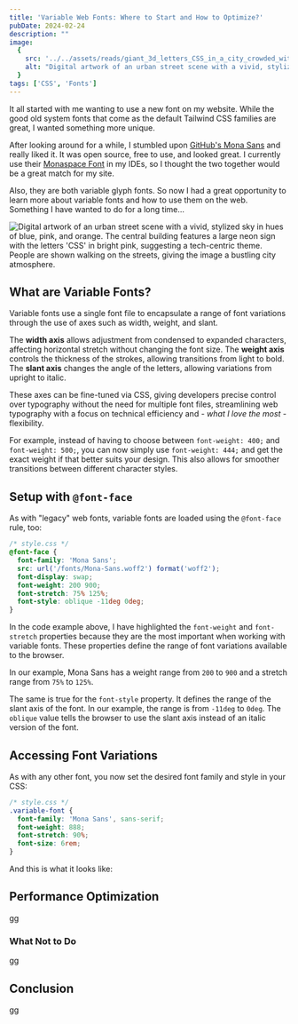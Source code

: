 ```yaml
---
title: 'Variable Web Fonts: Where to Start and How to Optimize?'
pubDate: 2024-02-24
description: ""
image:
  {
    src: '../../assets/reads/giant_3d_letters_CSS_in_a_city_crowded_with_techy_people.jpg',
    alt: "Digital artwork of an urban street scene with a vivid, stylized sky in hues of blue, pink, and orange. The central building features a large neon sign with the letters 'CSS' in bright pink, suggesting a tech-centric theme. People are shown walking on the streets, giving the image a bustling city atmosphere.",
  }
tags: ['CSS', 'Fonts']
---
```



It all started with me wanting to use a new font on my website. While the good old system fonts that come as the default Tailwind CSS families are great, I wanted something more unique.

After looking around for a while, I stumbled upon [GitHub's Mona Sans](https://github.com/mona-sans) and really liked it. It was open source, free to use, and looked great. I currently use their [Monaspace Font](https://monaspace.githubnext.com) in my IDEs, so I thought the two together would be a great match for my site.

Also, they are both variable glyph fonts. So now I had a great opportunity to learn more about variable fonts and how to use them on the web. Something I have wanted to do for a long time...

<Image
  src={coverImage}
  alt="Digital artwork of an urban street scene with a vivid, stylized sky in hues of blue, pink, and orange. The central building features a large neon sign with the letters 'CSS' in bright pink, suggesting a tech-centric theme. People are shown walking on the streets, giving the image a bustling city atmosphere."
  caption="The Future of Web Typography: Exploring the Dynamic World of Variable Fonts in CSS."
  lazy={false}
/>

## What are Variable Fonts?

Variable fonts use a single font file to encapsulate a range of font variations through the use of axes such as width, weight, and slant.

The **width axis** allows adjustment from condensed to expanded characters, affecting horizontal stretch without changing the font size. The **weight axis** controls the thickness of the strokes, allowing transitions from light to bold. The **slant axis** changes the angle of the letters, allowing variations from upright to italic.

These axes can be fine-tuned via CSS, giving developers precise control over typography without the need for multiple font files, streamlining web typography with a focus on technical efficiency and - *what I love the most* - flexibility.

For example, instead of having to choose between `font-weight: 400;` and `font-weight: 500;`, you can now simply use `font-weight: 444;` and get the exact weight if that better suits your design. This also allows for smoother transitions between different character styles.

## Setup with `@font-face`

As with "legacy" web fonts, variable fonts are loaded using the `@font-face` rule, too:

```css {6-8}
/* style.css */
@font-face {
  font-family: 'Mona Sans';
  src: url('/fonts/Mona-Sans.woff2') format('woff2');
  font-display: swap;
  font-weight: 200 900;
  font-stretch: 75% 125%;
  font-style: oblique -11deg 0deg;
}
```

In the code example above, I have highlighted the `font-weight` and `font-stretch` properties because they are the most important when working with variable fonts. These properties define the range of font variations available to the browser.

In our example, Mona Sans has a weight range from `200` to `900` and a stretch range from `75%` to `125%`.

The same is true for the `font-style` property. It defines the range of the slant axis of the font. In our example, the range is from `-11deg` to `0deg`. The `oblique` value tells the browser to use the slant axis instead of an italic version of the font.

## Accessing Font Variations

As with any other font, you now set the desired font family and style in your CSS:

```css
/* style.css */
.variable-font {
  font-family: 'Mona Sans', sans-serif;
  font-weight: 888;
  font-stretch: 90%;
  font-size: 6rem;
}
```

And this is what it looks like:

<VariableFontExample client:load />

## Performance Optimization

gg

### What Not to Do

gg

## Conclusion

gg